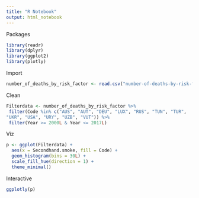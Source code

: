 ```yaml
---
title: "R Notebook"
output: html_notebook
---
```


Packages
```r
library(readr)
library(dplyr)
library(ggplot2)
library(plotly)
```

Import
```r
number_of_deaths_by_risk_factor <- read.csv("number-of-deaths-by-risk-factor.csv") %>% filter(grepl("U", Code)) 
```

Clean
```r
Filterdata <- number_of_deaths_by_risk_factor %>%
 filter(Code %in% c("AUS", "AUT", "DEU", "LUX", "RUS", "TUN", "TUR", 
"UKR", "USA", "URY", "UZB", "VUT")) %>%
 filter(Year >= 2000L & Year <= 2017L) 
```

Viz
```r
p <- ggplot(Filterdata) +
  aes(x = Secondhand.smoke, fill = Code) +
  geom_histogram(bins = 30L) +
  scale_fill_hue(direction = 1) +
  theme_minimal()
```

Interactive
```r
ggplotly(p)
```

